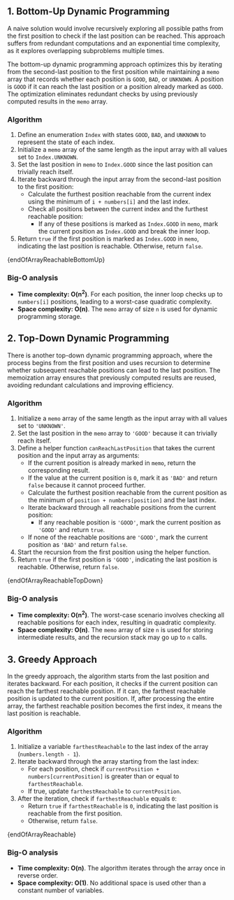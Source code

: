 

## 1. Bottom-Up Dynamic Programming

A naive solution would involve recursively exploring all possible paths from the first position to check if the last position can be reached. This approach suffers from redundant computations and an exponential time complexity, as it explores overlapping subproblems multiple times.

The bottom-up dynamic programming approach optimizes this by iterating from the second-last position to the first position while maintaining a `memo` array that records whether each position is `GOOD`, `BAD`, or `UNKNOWN`. A position is `GOOD` if it can reach the last position or a position already marked as `GOOD`. The optimization eliminates redundant checks by using previously computed results in the `memo` array.

### Algorithm

1. Define an enumeration `Index` with states `GOOD`, `BAD`, and `UNKNOWN` to represent the state of each index.
2. Initialize a `memo` array of the same length as the input array with all values set to `Index.UNKNOWN`.
3. Set the last position in `memo` to `Index.GOOD` since the last position can trivially reach itself.
4. Iterate backward through the input array from the second-last position to the first position:
   - Calculate the furthest position reachable from the current index using the minimum of `i + numbers[i]` and the last index.
   - Check all positions between the current index and the furthest reachable position:
     - If any of these positions is marked as `Index.GOOD` in `memo`, mark the current position as `Index.GOOD` and break the inner loop.
5. Return `true` if the first position is marked as `Index.GOOD` in `memo`, indicating the last position is reachable. Otherwise, return `false`.

<MDXCodeBlock>{endOfArrayReachableBottomUp}</MDXCodeBlock>

### Big-O analysis

- **Time complexity: O(n<sup>2</sup>)**. For each position, the inner loop checks up to `numbers[i]` positions, leading to a worst-case quadratic complexity.
- **Space complexity: O(n)**. The `memo` array of size `n` is used for dynamic programming storage.

## 2. Top-Down Dynamic Programming

There is another top-down dynamic programming approach, where the process begins from the first position and uses recursion to determine whether subsequent reachable positions can lead to the last position. The memoization array ensures that previously computed results are reused, avoiding redundant calculations and improving efficiency.

### Algorithm

1. Initialize a `memo` array of the same length as the input array with all values set to `'UNKNOWN'`.
2. Set the last position in the `memo` array to `'GOOD'` because it can trivially reach itself.
3. Define a helper function `canReachLastPosition` that takes the current position and the input array as arguments:
   - If the current position is already marked in `memo`, return the corresponding result.
   - If the value at the current position is `0`, mark it as `'BAD'` and return `false` because it cannot proceed further.
   - Calculate the furthest position reachable from the current position as the minimum of `position + numbers[position]` and the last index.
   - Iterate backward through all reachable positions from the current position:
     - If any reachable position is `'GOOD'`, mark the current position as `'GOOD'` and return `true`.
   - If none of the reachable positions are `'GOOD'`, mark the current position as `'BAD'` and return `false`.
4. Start the recursion from the first position using the helper function.
5. Return `true` if the first position is `'GOOD'`, indicating the last position is reachable. Otherwise, return `false`.

<MDXCodeBlock>{endOfArrayReachableTopDown}</MDXCodeBlock>

### Big-O analysis

- **Time complexity: O(n<sup>2</sup>)**. The worst-case scenario involves checking all reachable positions for each index, resulting in quadratic complexity.
- **Space complexity: O(n)**. The `memo` array of size `n` is used for storing intermediate results, and the recursion stack may go up to `n` calls.

## 3. Greedy Approach

In the greedy approach, the algorithm starts from the last position and iterates backward. For each position, it checks if the current position can reach the farthest reachable position. If it can, the farthest reachable position is updated to the current position. If, after processing the entire array, the farthest reachable position becomes the first index, it means the last position is reachable.

### Algorithm

1. Initialize a variable `farthestReachable` to the last index of the array (`numbers.length - 1`).
2. Iterate backward through the array starting from the last index:
   - For each position, check if `currentPosition + numbers[currentPosition]` is greater than or equal to `farthestReachable`.
   - If true, update `farthestReachable` to `currentPosition`.
3. After the iteration, check if `farthestReachable` equals `0`:
   - Return `true` if `farthestReachable` is `0`, indicating the last position is reachable from the first position.
   - Otherwise, return `false`.

<MDXCodeBlock>{endOfArrayReachable}</MDXCodeBlock>

### Big-O analysis

- **Time complexity: O(n)**. The algorithm iterates through the array once in reverse order.
- **Space complexity: O(1)**. No additional space is used other than a constant number of variables.
